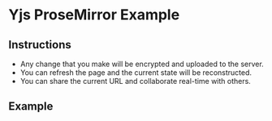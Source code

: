 # Yjs ProseMirror Example

## Instructions

- Any change that you make will be encrypted and uploaded to the
  server.
- You can refresh the page and the current state will be
  reconstructed.
- You can share the current URL and collaborate real-time with others.

## Example


<SimpleExampleWrapper component={YjsProsemirrorExample} />
